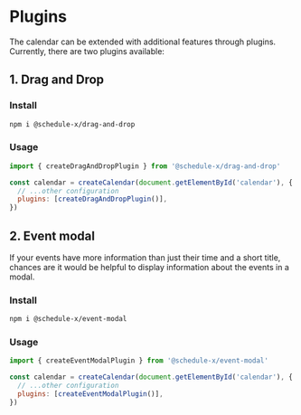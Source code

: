 # Plugins

The calendar can be extended with additional features through plugins. Currently, there are two plugins available:

## 1. Drag and Drop

### Install

```bash
npm i @schedule-x/drag-and-drop
```

### Usage

```js
import { createDragAndDropPlugin } from '@schedule-x/drag-and-drop'

const calendar = createCalendar(document.getElementById('calendar'), {
  // ...other configuration
  plugins: [createDragAndDropPlugin()],
})
```

## 2. Event modal

If your events have more information than just their time and a short title, chances are it would be helpful to
display information about the events in a modal.

### Install

```bash
npm i @schedule-x/event-modal
```

### Usage

```js
import { createEventModalPlugin } from '@schedule-x/event-modal'

const calendar = createCalendar(document.getElementById('calendar'), {
  // ...other configuration
  plugins: [createEventModalPlugin()],
})
```
